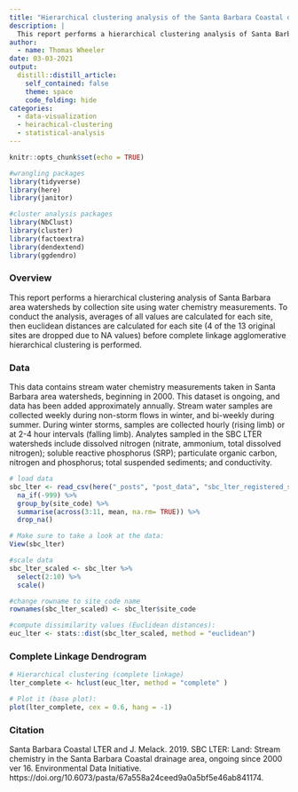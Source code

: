 ```yaml
---
title: "Hierarchical clustering analysis of the Santa Barbara Coastal drainage area watershed by complete linkage"
description: |
  This report performs a hierarchical clustering analysis of Santa Barbara area watersheds by collection site using water chemistry measurements.
author:
  - name: Thomas Wheeler
date: 03-03-2021
output:
  distill::distill_article:
    self_contained: false
    theme: space
    code_folding: hide
categories:
  - data-visualization
  - heirachical-clustering
  - statistical-analysis
---
```


```r
knitr::opts_chunk$set(echo = TRUE)

#wrangling packages
library(tidyverse)
library(here)
library(janitor)

#cluster analysis packages
library(NbClust)
library(cluster)
library(factoextra)
library(dendextend)
library(ggdendro)

```

### Overview

This report performs a hierarchical clustering analysis of Santa Barbara area watersheds by collection site using water chemistry measurements. To conduct the analysis, averages of all values are calculated for each site, then euclidean distances are calculated for each site (4 of the 13 original sites are dropped due to NA values) before complete linkage agglomerative hierarchical clustering is performed. 

### Data

This data contains stream water chemistry measurements taken in Santa Barbara area watersheds, beginning in 2000. This dataset is ongoing, and data has been added approximately annually. Stream water samples are collected weekly during non-storm flows in winter, and bi-weekly during summer. During winter storms, samples are collected hourly (rising limb) or at 2-4 hour intervals (falling limb). Analytes sampled in the SBC LTER watersheds include dissolved nitrogen (nitrate, ammonium, total dissolved nitrogen); soluble reactive phosphorus (SRP); particulate organic carbon, nitrogen and phosphorus; total suspended sediments; and conductivity.  

```r
# load data
sbc_lter <- read_csv(here("_posts", "post_data", "sbc_lter_registered_stream_chemistry.csv")) %>% 
  na_if(-999) %>% 
  group_by(site_code) %>% 
  summarise(across(3:11, mean, na.rm= TRUE)) %>% 
  drop_na()

# Make sure to take a look at the data:
View(sbc_lter)

#scale data
sbc_lter_scaled <- sbc_lter %>% 
  select(2:10) %>% 
  scale()

#change rowname to site_code name
rownames(sbc_lter_scaled) <- sbc_lter$site_code
```

```r
#compute dissimilarity values (Euclidean distances):
euc_lter <- stats::dist(sbc_lter_scaled, method = "euclidean")
```

### Complete Linkage Dendrogram

```r
# Hierarchical clustering (complete linkage)
lter_complete <- hclust(euc_lter, method = "complete" )

# Plot it (base plot):
plot(lter_complete, cex = 0.6, hang = -1)
```

### Citation

Santa Barbara Coastal LTER and J. Melack. 2019. SBC LTER: Land: Stream chemistry in the Santa Barbara Coastal drainage area, ongoing since 2000 ver 16. Environmental Data Initiative. https://doi.org/10.6073/pasta/67a558a24ceed9a0a5bf5e46ab841174. 


